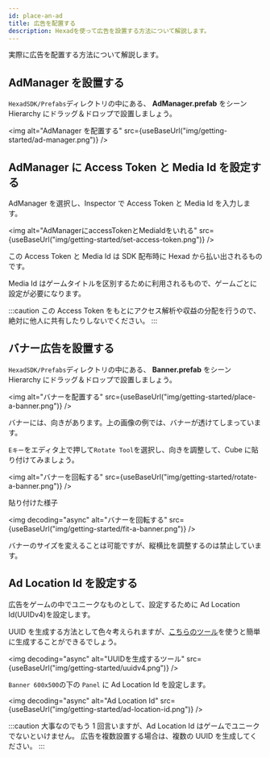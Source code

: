 ```yaml
---
id: place-an-ad
title: 広告を配置する
description: Hexadを使って広告を設置する方法について解説します。
---
```



実際に広告を配置する方法について解説します。

## AdManager を設置する

`HexadSDK/Prefabs`ディレクトリの中にある、 **AdManager.prefab** をシーン Hierarchy にドラッグ＆ドロップで設置しましょう。

<img
  alt="AdManager を配置する"
  src={useBaseUrl("img/getting-started/ad-manager.png")}
/>

## AdManager に Access Token と Media Id を設定する

AdManager を選択し、Inspector で Access Token と Media Id を入力します。

<img
  alt="AdManagerにaccessTokenとMediaIdをいれる"
  src={useBaseUrl("img/getting-started/set-access-token.png")}
/>

この Access Token と Media Id は SDK 配布時に Hexad から払い出されるものです。

Media Id はゲームタイトルを区別するために利用されるもので、ゲームごとに設定が必要になります。

:::caution
この Access Token をもとにアクセス解析や収益の分配を行うので、絶対に他人に共有したりしないでください。
:::

## バナー広告を設置する

`HexadSDK/Prefabs`ディレクトリの中にある、 **Banner.prefab** をシーン Hierarchy にドラッグ＆ドロップで設置しましょう。

<img
  alt="バナーを配置する"
  src={useBaseUrl("img/getting-started/place-a-banner.png")}
/>

バナーには、向きがあります。上の画像の例では、バナーが透けてしまっています。

`Eキー`をエディタ上で押して`Rotate Tool`を選択し、向きを調整して、Cube に貼り付けてみましょう。

<img
  alt="バナーを回転する"
  src={useBaseUrl("img/getting-started/rotate-a-banner.png")}
/>

貼り付けた様子

<img
  decoding="async"
  alt="バナーを回転する"
  src={useBaseUrl("img/getting-started/fit-a-banner.png")}
/>

バナーのサイズを変えることは可能ですが、縦横比を調整するのは禁止しています。

## Ad Location Id を設定する

広告をゲームの中でユニークなものとして、設定するために Ad Location Id(UUIDv4)を設定します。

UUID を生成する方法として色々考えられますが、[こちらのツール](https://www.uuidgenerator.net/version4)を使うと簡単に生成することができるでしょう。

<img
  decoding="async"
  alt="UUIDを生成するツール"
  src={useBaseUrl("img/getting-started/uuidv4.png")}
/>

`Banner 600x500`の下の `Panel` に Ad Location Id を設定します。

<img
  decoding="async"
  alt="Ad Location Id"
  src={useBaseUrl("img/getting-started/ad-location-id.png")}
/>

:::caution
大事なのでもう 1 回言いますが、Ad Location Id はゲームでユニークでないといけません。
広告を複数設置する場合は、複数の UUID を生成してください。
:::
